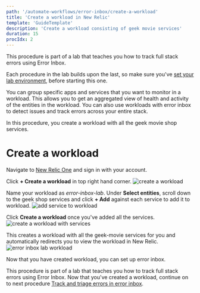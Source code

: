 ```yaml
---
path: '/automate-workflows/error-inbox/create-a-workload'
title: 'Create a workload in New Relic'
template: 'GuideTemplate'
description: 'Create a workload consisting of geek movie services'
duration: 15
procIdx: 2
---
```


<Callout variant="course" title="lab">

This procedure is part of a lab that teaches you how to track full stack errors using Error Inbox. 

Each procedure in the lab builds upon the last, so make sure you've [set your lab environment](/automate-workflows/error-inbox/spin-up-geek-movie), before starting this one.

</Callout>
 
You can group specific apps and services that you want to monitor in a workload. This allows you to get an aggregated view of health and activity of the entities in the workload. You can also use workloads with error inbox to detect issues and track errors across your entire stack. 

In this procedure, you create a workload with all the geek movie shop services. 
                                                                                                                                                                                                                                                                                                                                                                                                                                                                                                                                                                                                                                                                                                                                                                                                                                                                                                                                                                                                                                                                                                                                                                                                                                                                                                                                                                                                                                                                                                                                                                                                                                                                                                                                                                                                                                                                                                                                                                                                                                                                                                                                                                                                                                                                                                                                                                                                                                                                                                                                                                                                                                                                                                                                                                                                                                                                                                                                                                                                                                                                                                                                                                                                                                                                                                                                                                                                                                                                                                                                                                                                                                                                                                                                                                                                                                                                                                                                                                                                                                                                                                                                                                                                                                                                                                                                                                                                                                                                                                                                                                                                                                                                                                                                                                                                                                                                                                                                                                                                                                                                                                                                                                                                                                                                                                                                                                                                                                                                                                                                                                                                                                                                                                                                                                                                                                                                                                                                                                                                                                                                                                                                                                                                                                                                                                                                                                                                                                                                                                                                                                                                                                                                                                                                                                                                                      
# Create a workload

<Steps>
<Step>

Navigate to [New Relic One](one.newrelic.com) and sign in with your account. 
</Step>
<Step>

Click **+ Create a workload** in top right hand corner.
![create a workload](../../../images/error-inbox/create-a-workload.png)
</Step>
<Step>

Name your workload as _error-inbox-lab_. Under **Select entities**, scroll down to the geek shop services and click **+ Add** against each service to add it to workload. 
![add service to workload](../../../images/error-inbox/add-service-to-workload.png)
</Step>
<Step>

Click **Create a workload** once you've added all the services.
![create a workload with services](../../../images/error-inbox/create-a-service-workload.png)
</Step>
</Steps>

This creates a workload with all the geek-movie services for you and automatically redirects you to view the workload in New Relic. 
![error inbox lab workload](../../../images/error-inbox/workload-ui.png)

Now that you have created workload, you can set up error inbox. 

<Callout variant="course" title="lab">

This procedure is part of a lab that teaches you how to track full stack errors using Error Inbox. Now that you've created a workload, continue on to next procedure [Track and triage errors in error inbox](/automate-workflows/error-inbox/set-up-error-inbox).

</Callout>